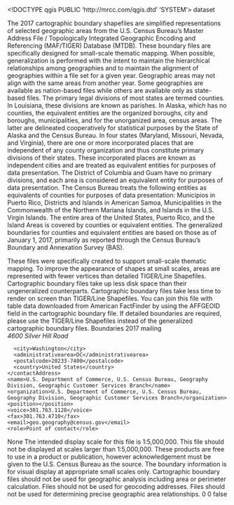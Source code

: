 <!DOCTYPE qgis PUBLIC 'http://mrcc.com/qgis.dtd' 'SYSTEM'>
<qgis version="3.20.2-Odense">
  <identifier></identifier>
  <parentidentifier></parentidentifier>
  <language></language>
  <type>dataset</type>
  <title></title>
  <abstract>The 2017 cartographic boundary shapefiles are simplified representations of selected geographic areas from the U.S. Census Bureau's Master Address File / Topologically Integrated Geographic Encoding and Referencing (MAF/TIGER) Database (MTDB). These boundary files are specifically designed for small-scale thematic mapping. When possible, generalization is performed with the intent to maintain the hierarchical relationships among geographies and to maintain the alignment of geographies within a file set for a given year. Geographic areas may not align with the same areas from another year. Some geographies are available as nation-based files while others are available only as state-based files. The primary legal divisions of most states are termed counties. In Louisiana, these divisions are known as parishes. In Alaska, which has no counties, the equivalent entities are the organized boroughs, city and boroughs, municipalities, and for the unorganized area, census areas. The latter are delineated cooperatively for statistical purposes by the State of Alaska and the Census Bureau. In four states (Maryland, Missouri, Nevada, and Virginia), there are one or more incorporated places that are independent of any county organization and thus constitute primary divisions of their states. These incorporated places are known as independent cities and are treated as equivalent entities for purposes of data presentation. The District of Columbia and Guam have no primary divisions, and each area is considered an equivalent entity for purposes of data presentation. The Census Bureau treats the following entities as equivalents of counties for purposes of data presentation: Municipios in Puerto Rico, Districts and Islands in American Samoa, Municipalities in the Commonwealth of the Northern Mariana Islands, and Islands in the U.S. Virgin Islands. The entire area of the United States, Puerto Rico, and the Island Areas is covered by counties or equivalent entities. The generalized boundaries for counties and equivalent entities are based on those as of January 1, 2017, primarily as reported through the Census Bureau's Boundary and Annexation Survey (BAS).

These files were specifically created to support small-scale thematic mapping. To improve the appearance of shapes at small scales, areas are represented with fewer vertices than detailed TIGER/Line Shapefiles. Cartographic boundary files take up less disk space than their ungeneralized counterparts. Cartographic boundary files take less time to render on screen than TIGER/Line Shapefiles. You can join this file with table data downloaded from American FactFinder by using the AFFGEOID field in the cartographic boundary file. If detailed boundaries are required, please use the TIGER/Line Shapefiles instead of the generalized cartographic boundary files.</abstract>
  <keywords vocabulary="gmd:topicCategory">
    <keyword>Boundaries</keyword>
    <keyword>2017</keyword>
  </keywords>
  <contact>
    <contactAddress>
      <type>mailing</type>
      <address>4600 Silver Hill Road</address>
      <city>Washington</city>
      <administrativearea>DC</administrativearea>
      <postalcode>20233-7400</postalcode>
      <country>United States</country>
    </contactAddress>
    <name>U.S. Department of Commerce, U.S. Census Bureau, Geography Division, Geographic Customer Services Branch</name>
    <organization>U.S. Department of Commerce, U.S. Census Bureau, Geography Division, Geographic Customer Services Branch</organization>
    <position></position>
    <voice>301.763.1128</voice>
    <fax>301.763.4710</fax>
    <email>geo.geography@census.gov</email>
    <role>Point of contact</role>
  </contact>
  <links/>
  <fees></fees>
  <constraints type="Access">None</constraints>
  <rights>The intended display scale for this file is 1:5,000,000. This file should not be displayed at scales larger than 1:5,000,000. These products are free to use in a product or publication, however acknowledgement must be given to the U.S. Census Bureau as the source. The boundary information is for visual display at appropriate small scales only. Cartographic boundary files should not be used for geographic analysis including area or perimeter calculation. Files should not be used for geocoding addresses. Files should not be used for determining precise geographic area relationships. </rights>
  <encoding></encoding>
  <crs>
    <spatialrefsys>
      <wkt></wkt>
      <proj4></proj4>
      <srsid>0</srsid>
      <srid>0</srid>
      <authid></authid>
      <description></description>
      <projectionacronym></projectionacronym>
      <ellipsoidacronym></ellipsoidacronym>
      <geographicflag>false</geographicflag>
    </spatialrefsys>
  </crs>
  <extent/>
</qgis>
